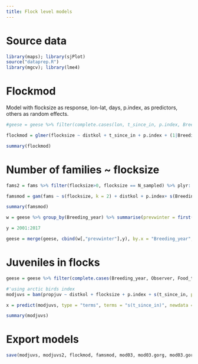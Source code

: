 ```yaml
---
title: Flock level models
---
```


# Source data

```r
library(maps); library(sjPlot)
source("dataprep.R")
library(mgcv); library(lme4)
```

# Flockmod

Model with flocksize as response, lon-lat, days, p.index, as predictors, others as random effects.

```r
#geese = geese %>% filter(complete.cases(lon, t_since_in, p.index, Breeding_year, Observer, Food_type))

flockmod = glmer(flocksize ~ distkol + t_since_in + p.index + (1|Breeding_year) + (1|Observer) + (1|Food_type), data = geese, family = poisson)

```

```r
summary(flockmod)
```

# Number of families ~ flocksize

```r
fams2 = fams %>% filter(flocksize>0, flocksize == N_sampled) %>% plyr::mutate(propjuv = propjuv/100)

famsmod = gam(fams ~ s(flocksize, k = 2) + distkol + p.index+ s(Breeding_year, bs = "re") + s(t_since_in, k = 4) +s(Observer, bs = "re") + s(Food_type, bs = "re"), data = fams2, family = poisson)
```

```r
summary(famsmod)
```

```r
w = geese %>% group_by(Breeding_year) %>% summarise(prevwinter = first(durwinter))

y = 2001:2017

geese = merge(geese, cbind(w[,"prevwinter"],y), by.x = "Breeding_year", by.y = "y", all.x = T)

```


# Juveniles in flocks


```r
geese = geese %>% filter(complete.cases(Breeding_year, Observer, Food_type, distkol, t_since_in, flocksize, p.index))

#'using arctic birds index
modjuvs = bam(propjuv ~ distkol + flocksize + p.index + s(t_since_in, pc = 0) + s(Breeding_year, bs = "re") + s(Observer, bs = "re") + s(Food_type, bs = "re"), family = binomial(link = logit), data = geese)

x = predict(modjuvs, type = "terms", terms = "s(t_since_in)", newdata = geese, se.fit = T)
```

```r
summary(modjuvs)
```

# Export models

```r
save(modjuvs, modjuvs2, flockmod, famsmod, mod03, mod03.gorg, mod03.gorg.s, fams.expand.sub, fams.expand, file = "goosemods_pres.RData")
```
